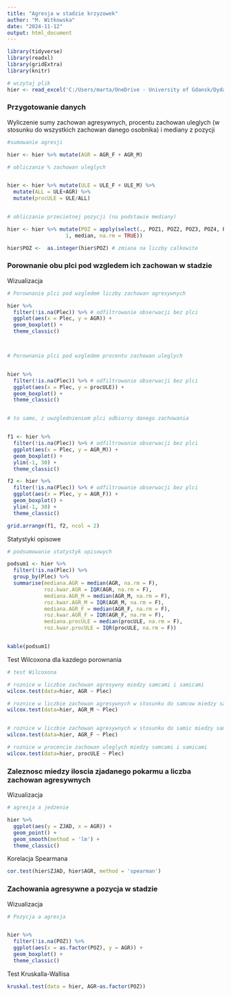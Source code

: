 ```yaml
---
title: "Agresja w stadzie krzyzowek"
author: "M. Witkowska"
date: "2024-11-12"
output: html_document
---
```


```r
library(tidyverse)
library(readxl)
library(gridExtra)
library(knitr)

# wczytaj plik
hier <- read_excel('C:/Users/marta/OneDrive - University of Gdansk/Dydaktyka/Ekologia zwierząt/Animal-Ecology-Lab/Hier_MainDB.xlsx')


```

### Przygotowanie danych


Wyliczenie sumy zachowan agresywnych, procentu zachowan uleglych (w stosunku do wszystkich zachowan danego osobnika) i mediany z pozycji

```r

#sumowanie agresji

hier <- hier %>% mutate(AGR = AGR_F + AGR_M)

# obliczanie % zachowan uleglych


hier <- hier %>% mutate(ULE = ULE_F + ULE_M) %>% 
  mutate(ALL = ULE+AGR) %>% 
  mutate(procULE = ULE/ALL)


# obliczanie przecietnej pozycji (na podstawie mediany)

hier <- hier %>% mutate(POZ = apply(select(., POZ1, POZ2, POZ3, POZ4, POZ5),
                   1, median, na.rm = TRUE))

hier$POZ <-  as.integer(hier$POZ) # zmiana na liczby calkowite

```

### Porownanie obu plci pod wzgledem ich zachowan w stadzie

Wizualizacja

```r

# Porownanie plci pod wzgledem liczby zachowan agresywnych

hier %>% 
  filter(!is.na(Plec)) %>% # odfiltrowanie obserwacji bez plci
  ggplot(aes(x = Plec, y = AGR)) +
  geom_boxplot() +
  theme_classic()



# Porownanie plci pod wzgledem procentu zachowan uleglych


hier %>% 
  filter(!is.na(Plec)) %>% # odfiltrowanie obserwacji bez plci
  ggplot(aes(x = Plec, y = procULE)) +
  geom_boxplot() +
  theme_classic()


# to samo, z uwzglednieniem plci odbiorcy danego zachowania


f1 <- hier %>% 
  filter(!is.na(Plec)) %>% # odfiltrowanie obserwacji bez plci
  ggplot(aes(x = Plec, y = AGR_M)) +
  geom_boxplot() +
  ylim(-1, 30) +
  theme_classic()

f2 <- hier %>% 
  filter(!is.na(Plec)) %>% # odfiltrowanie obserwacji bez plci
  ggplot(aes(x = Plec, y = AGR_F)) +
  geom_boxplot() +
  ylim(-1, 30) +
  theme_classic()

grid.arrange(f1, f2, ncol = 2)

```

Statystyki opisowe

```r

# podsumowanie statystyk opisowych

podsum1 <- hier %>% 
  filter(!is.na(Plec)) %>% 
  group_by(Plec) %>% 
  summarise(mediana.AGR = median(AGR, na.rm = F),
            roz.kwar.AGR = IQR(AGR, na.rm = F),
            mediana.AGR_M = median(AGR_M, na.rm = F),
            roz.kwar.AGR_M = IQR(AGR_M, na.rm = F),
            mediana.AGR_F = median(AGR_F, na.rm = F),
            roz.kwar.AGR_F = IQR(AGR_F, na.rm = F),
            mediana.procULE = median(procULE, na.rm = F),
            roz.kwar.procULE = IQR(procULE, na.rm = F))


kable(podsum1)


```

Test Wilcoxona dla kazdego porownania

```r
# test Wilcoxona

# roznice w liczbie zachowan agresywny miedzy samcami i samicami
wilcox.test(data=hier, AGR ~ Plec)

# roznice w liczbie zachowan agresywnych w stosunku do samcow miedzy samicami i samcami
wilcox.test(data=hier, AGR_M ~ Plec)


# roznice w liczbie zachowan agresywnych w stosunku do samic miedzy samicami i samcami
wilcox.test(data=hier, AGR_F ~ Plec)

# roznice w procencie zachowan uleglych miedzy samcami i samicami
wilcox.test(data=hier, procULE ~ Plec)

```

### Zaleznosc miedzy iloscia zjadanego pokarmu a liczba zachowan  agresywnych

Wizualizacja
```r

# agresja a jedzenie

hier %>% 
  ggplot(aes(y = ZJAD, x = AGR)) +
  geom_point() +
  geom_smooth(method = 'lm') +
  theme_classic()

```


Korelacja Spearmana

```r


cor.test(hier$ZJAD, hier$AGR, method = 'spearman')


```



### Zachowania agresywne a pozycja w stadzie

Wizualizacja

```r

# Pozycja a agresja


hier %>% 
  filter(!is.na(POZ)) %>% 
  ggplot(aes(x = as.factor(POZ), y = AGR)) +
  geom_boxplot() +
  theme_classic()


```


Test Kruskalla-Wallisa
```r

kruskal.test(data = hier, AGR~as.factor(POZ))
```


